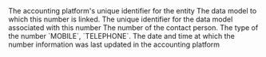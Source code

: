 <ResponseField name="platform_id" type="string" required>
  The accounting platform's unique identifier for the entity
</ResponseField>

<ResponseField name="data_model" type="string" required>
  The data model to which this number is linked.
</ResponseField>

<ResponseField name="data_model_id" type="string" required>
  The unique identifier for the data model associated with this number
</ResponseField>

<ResponseField name="number" type="string" required>
  The number of the contact person.
</ResponseField>

<ResponseField name="type" type="enum" optional>
  The type of the number `MOBILE`, `TELEPHONE`.
</ResponseField>

<ResponseField name="updated_at" type="date" required>
  The date and time at which the number information was last updated in the accounting platform
</ResponseField>
